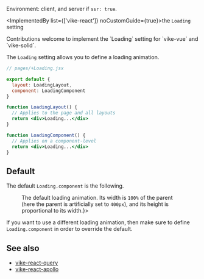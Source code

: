 
Environment: client, and server if <Link href="/ssr">`ssr: true`</Link>.

<ImplementedBy list={['vike-react']} noCustomGuide={true}>the `Loading` setting</ImplementedBy>

<Contribution>
  Contributions welcome to implement the `Loading` setting for `vike-vue` and `vike-solid`.
</Contribution>

The `Loading` setting allows you to define a loading animation.

```jsx
// pages/+Loading.jsx

export default {
  layout: LoadingLayout,
  component: LoadingComponent
}

function LoadingLayout() {
  // Applies to the page and all layouts
  return <div>Loading...</div>
}

function LoadingComponent() {
  // Applies on a component-level
  return <div>Loading...</div>
}
```


## Default

The default `Loading.component` is the following.

<Figure width={400} text={<>The default loading animation. Its width is <code>100%</code> of the parent (here the parent is artificially set to <code>400px</code>), and its height is proportional to its width.</>}>
  <LoadingComponent />
</Figure>

If you want to use a different loading animation, then make sure to define `Loading.component` in order to override the default.


## See also

- [vike-react-query](https://github.com/vikejs/vike-react/tree/main/packages/vike-react-query#readme)
- [vike-react-apollo](https://github.com/vikejs/vike-react/tree/main/packages/vike-react-apollo#readme)
